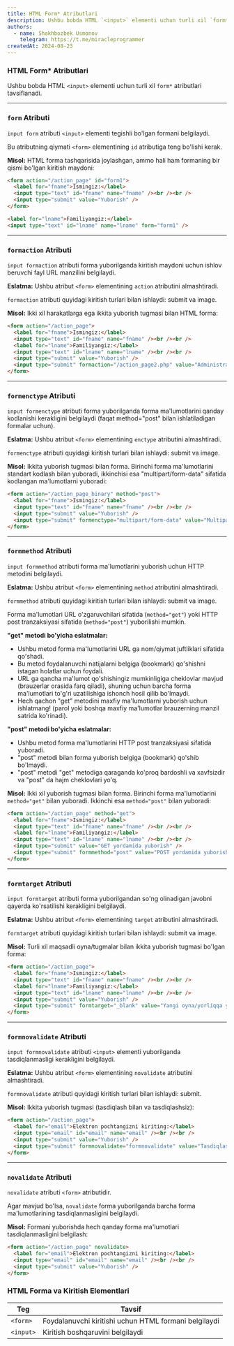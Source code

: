 ```yaml
---
title: HTML Form* Atributlari
description: Ushbu bobda HTML `<input>` elementi uchun turli xil `form*` atributlari tavsiflanadi.
authors:
  - name: Shakhbozbek Usmonov
    telegram: https://t.me/miracleprogrammer
createdAt: 2024-08-23
---
```


### HTML Form\* Atributlari

Ushbu bobda HTML `<input>` elementi uchun turli xil `form*` atributlari tavsiflanadi.

---

### `form` Atributi

`input form` atributi `<input>` elementi tegishli bo'lgan formani belgilaydi.

Bu atributning qiymati `<form>` elementining `id` atributiga teng bo'lishi kerak.

**Misol:**
HTML forma tashqarisida joylashgan, ammo hali ham formaning bir qismi bo'lgan kiritish maydoni:

```html
<form action="/action_page" id="form1">
  <label for="fname">Ismingiz:</label>
  <input type="text" id="fname" name="fname" /><br /><br />
  <input type="submit" value="Yuborish" />
</form>

<label for="lname">Familiyangiz:</label>
<input type="text" id="lname" name="lname" form="form1" />
```

---

### `formaction` Atributi

`input formaction` atributi forma yuborilganda kiritish maydoni uchun ishlov beruvchi fayl URL manzilini belgilaydi.

**Eslatma:** Ushbu atribut `<form>` elementining `action` atributini almashtiradi.

`formaction` atributi quyidagi kiritish turlari bilan ishlaydi: submit va image.

**Misol:**
Ikki xil harakatlarga ega ikkita yuborish tugmasi bilan HTML forma:

```html
<form action="/action_page">
  <label for="fname">Ismingiz:</label>
  <input type="text" id="fname" name="fname" /><br /><br />
  <label for="lname">Familiyangiz:</label>
  <input type="text" id="lname" name="lname" /><br /><br />
  <input type="submit" value="Yuborish" />
  <input type="submit" formaction="/action_page2.php" value="Administrator sifatida yuborish" />
</form>
```

---

### `formenctype` Atributi

`input formenctype` atributi forma yuborilganda forma ma'lumotlarini qanday kodlanishi kerakligini belgilaydi (faqat method="post" bilan ishlatiladigan formalar uchun).

**Eslatma:** Ushbu atribut `<form>` elementining `enctype` atributini almashtiradi.

`formenctype` atributi quyidagi kiritish turlari bilan ishlaydi: submit va image.

**Misol:**
Ikkita yuborish tugmasi bilan forma. Birinchi forma ma'lumotlarini standart kodlash bilan yuboradi, ikkinchisi esa "multipart/form-data" sifatida kodlangan ma'lumotlarni yuboradi:

```html
<form action="/action_page_binary" method="post">
  <label for="fname">Ismingiz:</label>
  <input type="text" id="fname" name="fname" /><br /><br />
  <input type="submit" value="Yuborish" />
  <input type="submit" formenctype="multipart/form-data" value="Multipart/form-data sifatida yuborish" />
</form>
```

---

### `formmethod` Atributi

`input formmethod` atributi forma ma'lumotlarini yuborish uchun HTTP metodini belgilaydi.

**Eslatma:** Ushbu atribut `<form>` elementining `method` atributini almashtiradi.

`formmethod` atributi quyidagi kiritish turlari bilan ishlaydi: submit va image.

Forma ma'lumotlari URL o'zgaruvchilari sifatida (`method="get"`) yoki HTTP post tranzaksiyasi sifatida (`method="post"`) yuborilishi mumkin.

**"get" metodi bo'yicha eslatmalar:**

- Ushbu metod forma ma'lumotlarini URL ga nom/qiymat juftliklari sifatida qo'shadi.
- Bu metod foydalanuvchi natijalarni belgiga (bookmark) qo'shishni istagan holatlar uchun foydali.
- URL ga qancha ma'lumot qo'shishingiz mumkinligiga cheklovlar mavjud (brauzerlar orasida farq qiladi), shuning uchun barcha forma ma'lumotlari to'g'ri uzatilishiga ishonch hosil qilib bo'lmaydi.
- Hech qachon "get" metodini maxfiy ma'lumotlarni yuborish uchun ishlatmang! (parol yoki boshqa maxfiy ma'lumotlar brauzerning manzil satrida ko'rinadi).

**"post" metodi bo'yicha eslatmalar:**

- Ushbu metod forma ma'lumotlarini HTTP post tranzaksiyasi sifatida yuboradi.
- "post" metodi bilan forma yuborish belgiga (bookmark) qo'shib bo'lmaydi.
- "post" metodi "get" metodiga qaraganda ko'proq bardoshli va xavfsizdir va "post" da hajm cheklovlari yo'q.

**Misol:**
Ikki xil yuborish tugmasi bilan forma. Birinchi forma ma'lumotlarini `method="get"` bilan yuboradi. Ikkinchi esa `method="post"` bilan yuboradi:

```html
<form action="/action_page" method="get">
  <label for="fname">Ismingiz:</label>
  <input type="text" id="fname" name="fname" /><br /><br />
  <label for="lname">Familiyangiz:</label>
  <input type="text" id="lname" name="lname" /><br /><br />
  <input type="submit" value="GET yordamida yuborish" />
  <input type="submit" formmethod="post" value="POST yordamida yuborish" />
</form>
```

---

### `formtarget` Atributi

`input formtarget` atributi forma yuborilgandan so'ng olinadigan javobni qayerda ko'rsatilishi kerakligini belgilaydi.

**Eslatma:** Ushbu atribut `<form>` elementining `target` atributini almashtiradi.

`formtarget` atributi quyidagi kiritish turlari bilan ishlaydi: submit va image.

**Misol:**
Turli xil maqsadli oyna/tugmalar bilan ikkita yuborish tugmasi bo'lgan forma:

```html
<form action="/action_page">
  <label for="fname">Ismingiz:</label>
  <input type="text" id="fname" name="fname" /><br /><br />
  <label for="lname">Familiyangiz:</label>
  <input type="text" id="lname" name="lname" /><br /><br />
  <input type="submit" value="Yuborish" />
  <input type="submit" formtarget="_blank" value="Yangi oyna/yorliqqa yuborish" />
</form>
```

---

### `formnovalidate` Atributi

`input formnovalidate` atributi `<input>` elementi yuborilganda tasdiqlanmasligi kerakligini belgilaydi.

**Eslatma:** Ushbu atribut `<form>` elementining `novalidate` atributini almashtiradi.

`formnovalidate` atributi quyidagi kiritish turlari bilan ishlaydi: submit.

**Misol:**
Ikkita yuborish tugmasi (tasdiqlash bilan va tasdiqlashsiz):

```html
<form action="/action_page">
  <label for="email">Elektron pochtangizni kiriting:</label>
  <input type="email" id="email" name="email" /><br /><br />
  <input type="submit" value="Yuborish" />
  <input type="submit" formnovalidate="formnovalidate" value="Tasdiqlashsiz yuborish" />
</form>
```

---

### `novalidate` Atributi

`novalidate` atributi `<form>` atributidir.

Agar mavjud bo'lsa, `novalidate` forma yuborilganda barcha forma ma'lumotlarining tasdiqlanmasligini belgilaydi.

**Misol:**
Formani yuborishda hech qanday forma ma'lumotlari tasdiqlanmasligini belgilash:

```html
<form action="/action_page" novalidate>
  <label for="email">Elektron pochtangizni kiriting:</label>
  <input type="email" id="email" name="email" /><br /><br />
  <input type="submit" value="Yuborish" />
</form>
```

### HTML Forma va Kiritish Elementlari

| Teg       | Tavsif                                                |
| --------- | ----------------------------------------------------- |
| `<form>`  | Foydalanuvchi kiritishi uchun HTML formani belgilaydi |
| `<input>` | Kiritish boshqaruvini belgilaydi                      |
